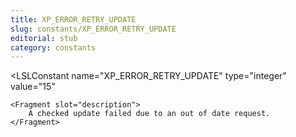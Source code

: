 ```yaml
---
title: XP_ERROR_RETRY_UPDATE
slug: constants/XP_ERROR_RETRY_UPDATE
editorial: stub
category: constants
---
```


<LSLConstant
	name="XP_ERROR_RETRY_UPDATE"
	type="integer"
	value="15"
>
	<Fragment slot="description">
		A checked update failed due to an out of date request.
	</Fragment>
</LSLConstant>
